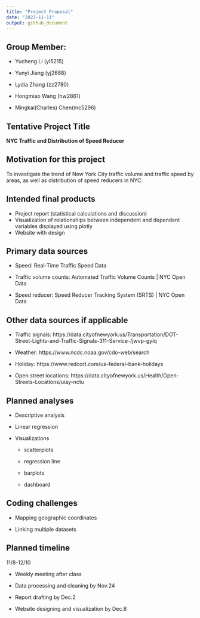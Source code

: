 ```yaml
---
title: "Project Proposal"
date: "2022-11-11"
output: github_document
---
```


## Group Member:

* Yucheng Li (yl5215)

* Yunyi Jiang (yj2688)

* Lydia Zhang (zz2780)

* Hongmiao Wang (hw2861)

* Mingkai(Charles) Chen(mc5296)

## Tentative Project Title

**NYC Traffic and Distribution of Speed Reducer**

## Motivation for this project

To investigate the trend of New York City traffic volume and traffic speed by areas, as well as distribution of speed reducers in NYC.

## Intended final products

* Project report (statistical calculations and discussion) 
* Visualization of relationships between independent and dependent variables displayed using plotly 
* Website with design

## Primary data sources

* Speed: Real-Time Traffic Speed Data

* Traffic volume counts: Automated Traffic Volume Counts | NYC Open Data

* Speed reducer: Speed Reducer Tracking System (SRTS) | NYC Open Data

## Other data sources if applicable

* Traffic signals: https://data.cityofnewyork.us/Transportation/DOT-Street-Lights-and-Traffic-Signals-311-Service-/jwvp-gyiq

* Weather: https://www.ncdc.noaa.gov/cdo-web/search

* Holiday: https://www.redcort.com/us-federal-bank-holidays

* Open street locations: https://data.cityofnewyork.us/Health/Open-Streets-Locations/uiay-nctu

## Planned analyses

* Descriptive analysis

* Linear regression

* Visualizations

  + scatterplots 
  
  + regression line 
  
  + barplots 
  
  + dashboard

## Coding challenges

* Mapping geographic coordinates

* Linking multiple datasets

## Planned timeline

11/8-12/10

* Weekly meeting after class

* Data processing and cleaning by Nov.24

* Report drafting by Dec.2

* Website designing and visualization by Dec.8

